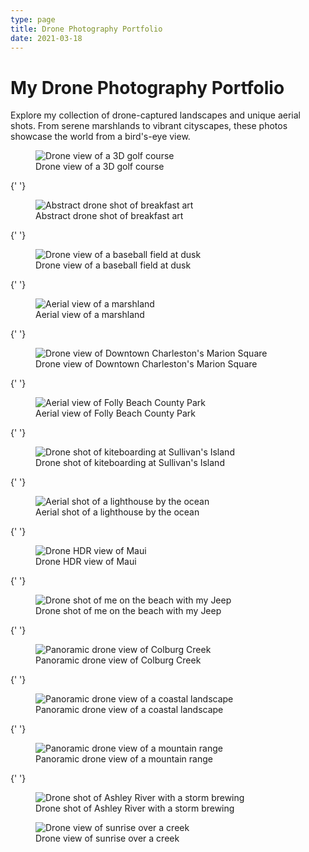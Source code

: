 ```yaml
---
type: page
title: Drone Photography Portfolio
date: 2021-03-18
---
```


# My Drone Photography Portfolio

Explore my collection of drone-captured landscapes and unique aerial shots. From serene marshlands to vibrant cityscapes, these photos showcase the world from a bird's-eye view.

<div className="photo-grid">
  <figure>
    <Image
      src="/images/3d_golf_course.jpg"
      alt="Drone view of a 3D golf course"
      width={1125}
      height={750}
      priority
      className="next-image"
    />
    <figcaption>Drone view of a 3D golf course</figcaption>
  </figure>

{' '}

<figure>
  <Image
    src="/images/abstract_expression_breakfast.jpg"
    alt="Abstract drone shot of breakfast art"
    width={1125}
    height={750}
    priority
    className="next-image"
  />
  <figcaption>Abstract drone shot of breakfast art</figcaption>
</figure>

{' '}

<figure>
  <Image
    src="/images/baseball_feild_at_dusk.jpg"
    alt="Drone view of a baseball field at dusk"
    width={1125}
    height={750}
    priority
    className="next-image"
  />
  <figcaption>Drone view of a baseball field at dusk</figcaption>
</figure>

{' '}

<figure>
  <Image
    src="/images/birds_eye_marsh.jpg"
    alt="Aerial view of a marshland"
    width={1125}
    height={750}
    priority
    className="next-image"
  />
  <figcaption>Aerial view of a marshland</figcaption>
</figure>

{' '}

<figure>
  <Image
    src="/images/downtown_charleston_marion_square.jpg"
    alt="Drone view of Downtown Charleston's Marion Square"
    width={1125}
    height={750}
    priority
    className="next-image"
  />
  <figcaption>Drone view of Downtown Charleston's Marion Square</figcaption>
</figure>

{' '}

<figure>
  <Image
    src="/images/folly_beach_county_park.jpg"
    alt="Aerial view of Folly Beach County Park"
    width={1125}
    height={750}
    priority
    className="next-image"
  />
  <figcaption>Aerial view of Folly Beach County Park</figcaption>
</figure>

{' '}

<figure>
  <Image
    src="/images/kiteboarding_sullivans_island.jpg"
    alt="Drone shot of kiteboarding at Sullivan's Island"
    width={1125}
    height={750}
    priority
    className="next-image"
  />
  <figcaption>Drone shot of kiteboarding at Sullivan's Island</figcaption>
</figure>

{' '}

<figure>
  <Image
    src="/images/lighthouse.jpg"
    alt="Aerial shot of a lighthouse by the ocean"
    width={1125}
    height={750}
    priority
    className="next-image"
  />
  <figcaption>Aerial shot of a lighthouse by the ocean</figcaption>
</figure>

{' '}

<figure>
  <Image
    src="/images/Maui_HDR.png"
    alt="Drone HDR view of Maui"
    width={1125}
    height={750}
    priority
    className="next-image"
  />
  <figcaption>Drone HDR view of Maui</figcaption>
</figure>

{' '}

<figure>
  <Image
    src="/images/me_on_beach_jeep.jpg"
    alt="Drone shot of me on the beach with my Jeep"
    width={1125}
    height={750}
    priority
    className="next-image"
  />
  <figcaption>Drone shot of me on the beach with my Jeep</figcaption>
</figure>

{' '}

<figure>
  <Image
    src="/images/pano_of_colburg_creek.jpg"
    alt="Panoramic drone view of Colburg Creek"
    width={1125}
    height={750}
    priority
    className="next-image"
  />
  <figcaption>Panoramic drone view of Colburg Creek</figcaption>
</figure>

{' '}

<figure>
  <Image
    src="/images/PANO0001-5-Pano-EFFECTS.jpg"
    alt="Panoramic drone view of a coastal landscape"
    width={1125}
    height={750}
    priority
    className="next-image"
  />
  <figcaption>Panoramic drone view of a coastal landscape</figcaption>
</figure>

{' '}

<figure>
  <Image
    src="/images/PANO0001-6-Pano~2.jpg"
    alt="Panoramic drone view of a mountain range"
    width={1125}
    height={750}
    priority
    className="next-image"
  />
  <figcaption>Panoramic drone view of a mountain range</figcaption>
</figure>

{' '}

<figure>
  <Image
    src="/images/ashley_river_storm_brewing.jpg"
    alt="Drone shot of Ashley River with a storm brewing"
    width={1125}
    height={750}
    priority
    className="next-image"
  />
  <figcaption>Drone shot of Ashley River with a storm brewing</figcaption>
</figure>

  <figure>
    <Image
      src="/images/sunrise_over_creek.jpg"
      alt="Drone view of sunrise over a creek"
      width={1125}
      height={750}
      priority
      className="next-image"
    />
    <figcaption>Drone view of sunrise over a creek</figcaption>
  </figure>
</div>

<style jsx>{`
  .photo-grid {
    display: grid;
    grid-template-columns: repeat(auto-fit, minmax(300px, 1fr));
    gap: 1.5rem;
    margin-top: 2rem;
  }

  figure {
    position: relative;
    overflow: hidden;
    transition: transform 0.3s ease;
  }

  figure:hover {
    transform: scale(1.05); /* Slight zoom effect on hover */
  }

  figcaption {
    text-align: center;
    font-size: 1rem;
    margin-top: 0.5rem;
    color: #555;
  }

  .next-image {
    border-radius: 10px;
    box-shadow: 0 4px 15px rgba(0, 0, 0, 0.1); /* Subtle shadow for depth */
  }
`}</style>
